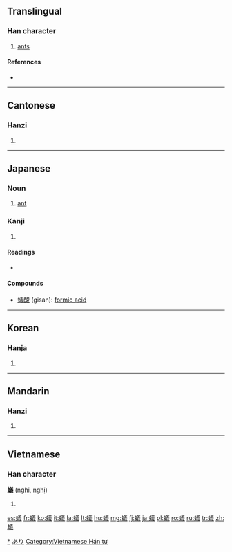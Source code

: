 {{also|蚁}}<!-- may be replaced by zh-forms -->
==Translingual==

===Han character===
{{Han char|rn=142|rad=虫|as=13|sn=19|four=5815<sub>3</sub>|canj=中戈廿土戈 (LITGI)|ids=⿰[[虫]][[義]]}}

# [[ant]]s

====References====
* {{Han ref|kx=1099.030|dkj=33672|dj=1563.080|hdz=42898.110|uh=87FB|ud=34811|bh=C3C6|bd=50118}}

----

==Cantonese==

===Hanzi===
{{yue-hanzi|jyut=ngai5|y=ngai5|sim=蚁}}

# {{defn|lang=yue|sort=虫13}}

----

==Japanese==

===Noun===
{{ja-noun|k|hira=あり|rom=ari}}

# [[ant]]

===Kanji===
{{ja-kanji|grade=9|rs=虫13}}

# {{defn|lang=ja|sort=虫13}}

====Readings====
* {{ja-readings|on=[[ぎ]] (gi)|kun=[[あり]] (ari)}}

====Compounds====
* [[蟻酸]] (gisan): [[formic acid]]

[[Category:ja:Ants|*]]
[[Category:ja:Insects|あり]]

----

==Korean==

===Hanja===
{{ko-hanja|hangeul=의|eumhun=|rv=ui|mr=ŭi|y=uy}}

# {{defn|lang=ko|sort=虫13}}

----

==Mandarin==

===Hanzi===
{{cmn-hanzi|sim=蚁|pin=[[jǐ]] ([[ji3]]), [[yǐ]] ([[yi3]])|wg=chi<sup>3</sup>, i<sup>3</sup>}}

# {{defn|lang=cmn|sort=虫13}}

----

==Vietnamese==

===Han character===
'''蟻''' ([[nghĩ]], [[nghị]])

# {{defn|lang=vi}}

[[Category:Vietnamese Hán tự]]

[[es:蟻]]
[[fr:蟻]]
[[ko:蟻]]
[[it:蟻]]
[[la:蟻]]
[[lt:蟻]]
[[hu:蟻]]
[[mg:蟻]]
[[fj:蟻]]
[[ja:蟻]]
[[pl:蟻]]
[[ro:蟻]]
[[ru:蟻]]
[[tr:蟻]]
[[zh:蟻]]